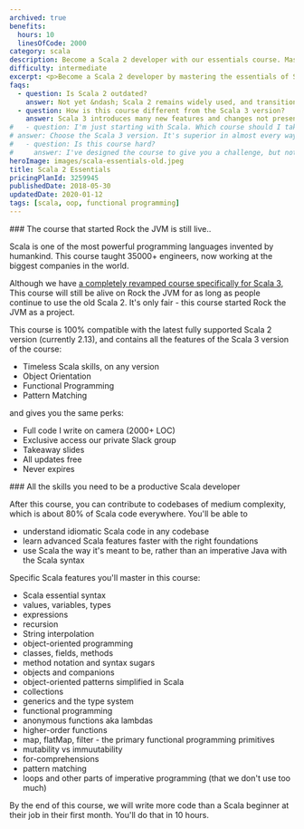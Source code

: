 ```yaml
---
archived: true
benefits:
  hours: 10
  linesOfCode: 2000
category: scala
description: Become a Scala 2 developer with our essentials course. Master the fundamentals of Scala 2 and functional programming through clear lessons, practical exercises, and a smooth learning curve. Ideal for those with some programming experience, this course will quickly equip you with essential skills to enhance your coding toolkit.
difficulty: intermediate
excerpt: <p>Become a Scala 2 developer by mastering the essentials of Scala 2 and functional programming with our comprehensive, hands-on course</p>
faqs:
  - question: Is Scala 2 outdated?
    answer: Not yet &ndash; Scala 2 remains widely used, and transitioning to Scala 3 will take time. Additionally, most features you'll learn in this course are still relevant to Scala 3.
  - question: How is this course different from the Scala 3 version?
    answer: Scala 3 introduces many new features and changes not present in Scala 2. The Scala 3 version also includes improved explanations of complex topics, new exercises, a smoother learning curve, and more code.
#   - question: I'm just starting with Scala. Which course should I take, this one or the Scala 3 version?
# answer: Choose the Scala 3 version. It's superior in almost every way and covers the latest Scala features. Scala 2 is only worth learning if your project or job requires it, but transitioning to Scala 3 is straightforward.
#   - question: Is this course hard?
#     answer: I've designed the course to give you a challenge, but not too much that it becomes frustrating. In case you struggle with something, we have a whole group on Slack for discussions, and I'm responsive.
heroImage: images/scala-essentials-old.jpeg
title: Scala 2 Essentials
pricingPlanId: 3259945
publishedDate: 2018-05-30
updatedDate: 2020-01-12
tags: [scala, oop, functional programming]
---
```



<CourseLayout>
<Fragment slot="goal">
### The course that started Rock the JVM is still live..

Scala is one of the most powerful programming languages invented by humankind. This course taught 35000+ engineers, now working at the biggest companies in the world.

Although we have [a completely revamped course specifically for Scala 3](/courses/scala-essentials), This course will still be alive on Rock the JVM for as long as people continue to use the old Scala 2. It's only fair - this course started Rock the JVM as a project.

This course is 100% compatible with the latest fully supported Scala 2 version (currently 2.13), and contains all the features of the Scala 3 version of the course:

- Timeless Scala skills, on any version
- Object Orientation
- Functional Programming
- Pattern Matching

and gives you the same perks:

- Full code I write on camera (2000+ LOC)
- Exclusive access our private Slack group
- Takeaway slides
- All updates free
- Never expires

</Fragment>
<Fragment slot="skills">
### All the skills you need to be a productive Scala developer

After this course, you can contribute to codebases of medium complexity, which is about 80% of Scala code everywhere. You'll be able to

- understand idiomatic Scala code in any codebase
- learn advanced Scala features faster with the right foundations
- use Scala the way it's meant to be, rather than an imperative Java with the Scala syntax

Specific Scala features you'll master in this course:

- Scala essential syntax
- values, variables, types
- expressions
- recursion
- String interpolation
- object-oriented programming
- classes, fields, methods
- method notation and syntax sugars
- objects and companions
- object-oriented patterns simplified in Scala
- collections
- generics and the type system
- functional programming
- anonymous functions aka lambdas
- higher-order functions
- map, flatMap, filter - the primary functional programming primitives
- mutability vs immuutability
- for-comprehensions
- pattern matching
- loops and other parts of imperative programming (that we don't use too much)

By the end of this course, we will write more code than a Scala beginner at their job in their first month. You'll do that in 10 hours.

</Fragment>
</CourseLayout>
